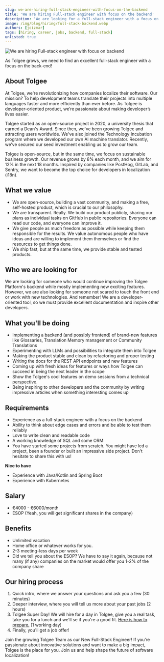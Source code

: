 ```yaml
---
slug: we-are-hiring-full-stack-engineer-with-focus-on-the-backend
title: 'We are hiring Full-stack engineer with focus on the backend'
description: 'We are looking for a full-stack engineer with a focus on the backend to become integral part our growing team at Tolgee.'
image: /img/blog/hiring/full-stack-backend.webp
authors: [jcizmar]
tags: [hiring, career, jobs, backend, full-stack]
unlisted: true
---
```


![We are hiring Full-stack engineer with focus on backend](/img/blog/hiring/full-stack-backend.webp)

As Tolgee grows, we need to find an excellent full-stack engineer with a focus on the back-end!

<!--truncate-->

## About Tolgee
At Tolgee, we're revolutionizing how companies localize their software. Our mission? To help development teams translate their projects into multiple languages faster and more efficiently than ever before. As Tolgee is developer-oriented product, we’re passionate about making developer’s lives easier.

Tolgee started as an open-source project in 2020, a university thesis that earned a Dean's Award. Since then, we've been growing Tolgee and attracting users worldwide. We've also joined the Technology Incubation program where we developed our own AI machine translator. Recently, we’ve secured our seed investment enabling us to grow our team.

Tolgee is open-source, but in the same time, we focus on sustainable business growth. Our revenue grows by 8% each month, and we aim for 12% in the next 18 months. Inspired by companies like PostHog, GitLab, and Sentry, we want to become the top choice for developers in localization (i18n).

## What we value
- We are open-source, building a vast community, and making a free, self-hosted product, which is crucial to our philosophy.
- We are transparent. Really. We build our product publicly, sharing our plans as individual tasks on GitHub in public repositories. Everyone can read our code, and everyone can improve it.
- We give people as much freedom as possible while keeping them responsible for the results. We value autonomous people who have ideas and are willing to implement them themselves or find the resources to get things done.
- We ship fast, but at the same time, we provide stable and tested products.

## Who we are looking for
We are looking for someone who would continue improving the Tolgee Platform's backend while mostly implementing new exciting features. However, we are also looking for someone not scared to touch the front end or work with new technologies. And remember! We are a developer-oriented tool, so we must provide excellent documentation and inspire other developers.

## What you'll be doing
- Implementing a backend (and possibly frontend) of brand-new features like Glossaries, Translation Memory management or Community Translations
- Experimenting with LLMs and possibilities to integrate them into Tolgee
- Making the product stable and clean by refactoring and proper testing
- Writing the docs for the REST API endpoints and new features
- Coming up with fresh ideas for features or ways how Tolgee can succeed in being the next leader in the scope
- Show the Tolgee's cool features on demo sessions from a technical perspective.
- Being inspiring to other developers and the community by writing impressive articles when something interesting comes up

## Requirements
- Experience as a full-stack engineer with a focus on the backend
- Ability to think about edge cases and errors and be able to test them reliably
- Love to write clean and readable code
- A working knowledge of SQL and some ORM
- You have started some projects from scratch. You might have led a project, been a founder or built an impressive side project. Don't hesitate to share this with us!

**Nice to have**

- Experience with Java/Kotlin and Spring Boot
- Experience with Kubernetes

## Salary
- €4000 - €6000/month
- ESOP (Yeah, you will get significant shares in the company)

## Benefits
- Unlimited vacation
- Home office or whatever works for you.
- 2-3 meeting-less days per week
- Did we tell you about the ESOP? We have to say it again, because not many (if any) companies on the market would offer you 1-2% of the company share

## Our hiring process
1. Quick intro, where we answer your questions and ask you a few (30 minutes)
2. Deeper interview, where you will tell us more about your past jobs (2 hours)
3. Tolgee Super Day! We will hire for a day in Tolgee, give you a real task, take you for a lunch and we'll se if you're a good fit. [Here is how to prepare.](/docs/prepare-for-superday) (1 working day)
4. Finally, you'll get a job offer!

Join the growing Tolgee Team as our New Full-Stack Engineer! If you’re passionate about innovative solutions and want to make a big impact, Tolgee is the place for you. Join us and help shape the future of software localization!
